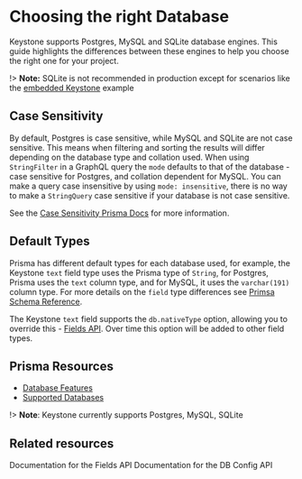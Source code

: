 
# Choosing the right Database

Keystone supports Postgres, MySQL and SQLite database engines. This guide highlights the differences between these engines to help you choose the right one for your project.


!> **Note:** SQLite is not recommended in production except for scenarios like the [embedded Keystone](../walkthroughs/embedded-mode-with-sqlite-nextjs) example

## Case Sensitivity

By default, Postgres is case sensitive, while MySQL and SQLite are not case sensitive. This means when filtering and sorting the results will differ depending on the database type and collation used.
When using `StringFilter` in a GraphQL query the `mode` defaults to that of the database - case sensitive for Postgres, and collation dependent for MySQL. You can make a query case insensitive by using `mode: insensitive`, there is no way to make a `StringQuery` case sensitive if your database is not case sensitive.

See the [Case Sensitivity Prisma Docs](https://www.prisma.io/docs/concepts/components/prisma-client/case-sensitivity) for more information.

## Default Types

Prisma has different default types for each database used, for example, the Keystone `text` field type uses the Prisma type of `String`,
for Postgres, Prisma uses the `text` column type, and for MySQL, it uses the `varchar(191)` column type. For more details on the `field` type differences
see [Primsa Schema Reference](https://www.prisma.io/docs/reference/api-reference/prisma-schema-reference#model-field-scalar-types).

The Keystone `text` field supports the `db.nativeType` option, allowing you to override this - [Fields API](../apis/fields). Over time this option will be added to other field types.

## Prisma Resources

- [Database Features](https://www.prisma.io/docs/reference/database-reference/database-features)
- [Supported Databases](https://www.prisma.io/docs/reference/database-reference/supported-databases)

!> **Note**: Keystone currently supports Postgres, MySQL, SQLite

## Related resources

<RelatedContent>
  <Well
    heading="Fields API"
    href="../apis/fields"
    >
    Documentation for the Fields API
  </Well>
  <Well
    heading="DB Config API"
    href="../apis/config#db"
    >
    Documentation for the DB Config API 
  </Well>
</RelatedContent>

